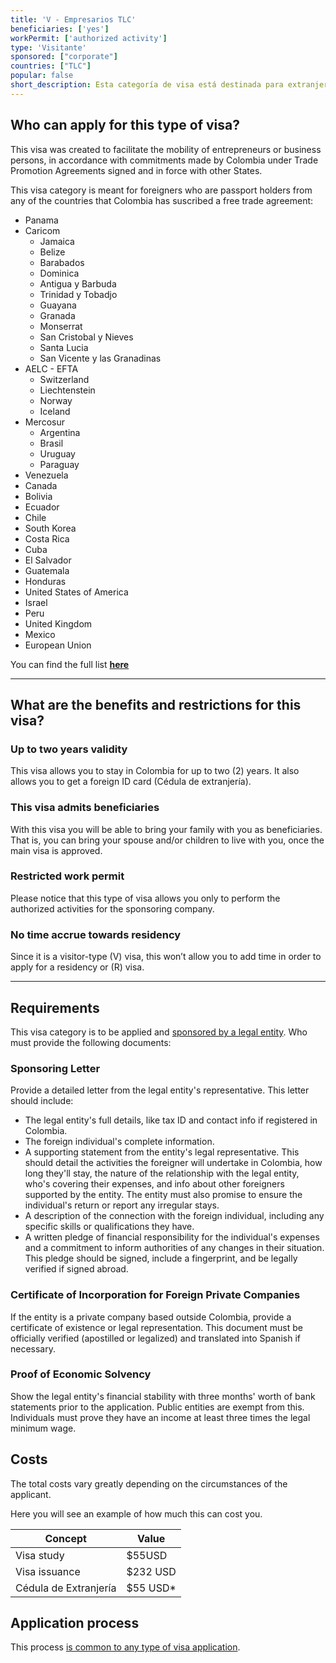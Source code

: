 ```yaml
---
title: 'V - Empresarios TLC'
beneficiaries: ['yes']
workPermit: ['authorized activity']
type: 'Visitante'
sponsored: ["corporate"]
countries: ["TLC"]
popular: false
short_description: Esta categoría de visa está destinada para extranjeros que son titulares de pasaportes de cualquiera de los países con los que Colombia ha suscrito un acuerdo de libre comercio.
---
```

## Who can apply for this type of visa?

This visa was created to facilitate the mobility of entrepreneurs or business persons, in accordance with commitments made by Colombia under Trade Promotion Agreements signed and in force with other States.

This visa category is meant for foreigners who are passport holders from any of the countries that Colombia has suscribed a free trade agreement:

- Panama
- Caricom
    - Jamaica
    - Belize
    - Barabados
    - Dominica
    - Antigua y Barbuda
    - Trinidad y Tobadjo
    - Guayana
    - Granada
    - Monserrat
    - San Cristobal y Nieves
    - Santa Lucia
    - San Vicente y las Granadinas
- AELC - EFTA
    - Switzerland
    - Liechtenstein
    - Norway
    - Iceland
- Mercosur
    - Argentina
    - Brasil
    - Uruguay
    - Paraguay
- Venezuela
- Canada
- Bolivia
- Ecuador
- Chile
- South Korea
- Costa Rica
- Cuba
- El Salvador
- Guatemala
- Honduras
- United States of America
- Israel
- Peru
- United Kingdom
- Mexico
- European Union

You can find the full list **[here](https://www.tlc.gov.co/acuerdos/vigente)**

---

## What are the benefits and restrictions for this visa?

### **Up to two years validity**

This visa allows you to stay in Colombia for up to two (2) years. It also allows you to get a foreign ID card (Cédula de extranjería).

### **This visa admits beneficiaries**

With this visa you will be able to bring your family with you as beneficiaries. That is, you can bring your spouse and/or children to live with you, once the main visa is approved.

### Restricted **work permit**

Please notice that this type of visa allows you only to perform the authorized activities for the sponsoring company.

### **No time accrue towards residency**

Since it is a visitor-type (V) visa, this won’t allow you to add time in order to apply for a residency or (R) visa.

---

## Requirements

This visa category is to be applied and [sponsored by a legal entity](https://www.notion.so/Visa-sponsored-by-a-legal-entity-1e1356d1166d48108b2ccce54e28eb1e?pvs=21). Who must provide the following documents:

### **Sponsoring Letter**

Provide a detailed letter from the legal entity's representative. This letter should include:

- The legal entity's full details, like tax ID and contact info if registered in Colombia.
- The foreign individual's complete information.
- A supporting statement from the entity's legal representative. This should detail the activities the foreigner will undertake in Colombia, how long they'll stay, the nature of the relationship with the legal entity, who's covering their expenses, and info about other foreigners supported by the entity. The entity must also promise to ensure the individual's return or report any irregular stays.
- A description of the connection with the foreign individual, including any specific skills or qualifications they have.
- A written pledge of financial responsibility for the individual's expenses and a commitment to inform authorities of any changes in their situation. This pledge should be signed, include a fingerprint, and be legally verified if signed abroad.

### **Certificate of Incorporation for Foreign Private Companies**

If the entity is a private company based outside Colombia, provide a certificate of existence or legal representation. This document must be officially verified (apostilled or legalized) and translated into Spanish if necessary.

### **Proof of Economic Solvency**

Show the legal entity's financial stability with three months' worth of bank statements prior to the application. Public entities are exempt from this. Individuals must prove they have an income at least three times the legal minimum wage.

## Costs

The total costs vary greatly depending on the circumstances of the applicant.

Here you will see an example of how much this can cost you.

| Concept | Value |
| --- | --- |
| Visa study | $55USD |
| Visa issuance | $232 USD |
| Cédula de Extranjería | $55 USD* |

## Application process

This process [is common to any type of visa application](https://www.notion.so/General-visa-application-rules-1dc2c565143e4adb95086f993f184e36?pvs=21).